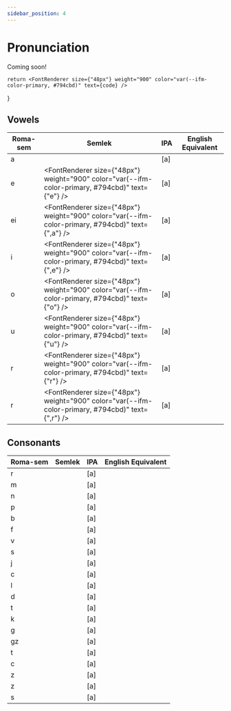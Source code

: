 ```yaml
---
sidebar_position: 4
---
```


# Pronunciation

Coming soon!


    return <FontRenderer size={"48px"} weight="900" color="var(--ifm-color-primary, #794cbd)" text={code} />
}

## Vowels

| Roma-sem | Semlek | IPA | English Equivalent |
|---|---|---|---|
| a | <RenderSemlek code="a"/> | [a] | |
| e | <FontRenderer size={"48px"} weight="900" color="var(--ifm-color-primary, #794cbd)" text={"e"} /> | [a] | |
| ei | <FontRenderer size={"48px"} weight="900" color="var(--ifm-color-primary, #794cbd)" text={",a"} /> | [a] | |
| i | <FontRenderer size={"48px"} weight="900" color="var(--ifm-color-primary, #794cbd)" text={",e"} /> | [a] | |
| o | <FontRenderer size={"48px"} weight="900" color="var(--ifm-color-primary, #794cbd)" text={"o"} /> | [a] | |
| u | <FontRenderer size={"48px"} weight="900" color="var(--ifm-color-primary, #794cbd)" text={"u"} /> | [a] | |
| r | <FontRenderer size={"48px"} weight="900" color="var(--ifm-color-primary, #794cbd)" text={"r"} /> | [a] | |
| r | <FontRenderer size={"48px"} weight="900" color="var(--ifm-color-primary, #794cbd)" text={",r"} /> | [a] | |

## Consonants

| Roma-sem | Semlek | IPA | English Equivalent |
|---|---|---|---|
| r | <RenderSemlek code="r"/> | [a] | |
| m | <RenderSemlek code="m"/> | [a] | |
| n | <RenderSemlek code="n"/> | [a] | |
| p | <RenderSemlek code="p"/> | [a] | |
| b | <RenderSemlek code="b"/> | [a] | |
| f | <RenderSemlek code="f"/> | [a] | |
| v | <RenderSemlek code="v"/> | [a] | |
| s | <RenderSemlek code="s"/> | [a] | |
| j | <RenderSemlek code="j"/> | [a] | |
| c | <RenderSemlek code="c"/> | [a] | |
| l | <RenderSemlek code="l"/> | [a] | |
| d | <RenderSemlek code="d"/> | [a] | |
| t | <RenderSemlek code="t"/> | [a] | |
| k | <RenderSemlek code="k"/> | [a] | |
| g | <RenderSemlek code="g"/> | [a] | |
| gz | <RenderSemlek code="x"/> | [a] | |
| t | <RenderSemlek code="-t"/> | [a] | |
| c | <RenderSemlek code=",c"/> | [a] | |
| z | <RenderSemlek code="-z"/> | [a] | |
| z | <RenderSemlek code=",z"/> | [a] | |
| s | <RenderSemlek code="-s"/> | [a] | |